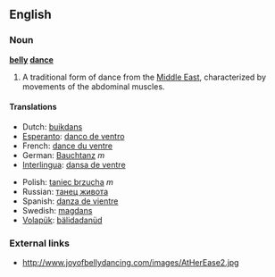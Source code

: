 ==English==

===Noun===
'''[[belly]] [[dance]]'''
# A traditional form of dance from the [[Middle East]], characterized by movements of the abdominal muscles.

====Translations====
{{top}}
*Dutch: [[buikdans]]
*[[Esperanto]]: [[danco de ventro]]
*French: [[dance du ventre]]
*German: [[Bauchtanz]] ''m''
*[[Interlingua]]: [[dansa de ventre]]
{{mid}}
*Polish: [[taniec brzucha]] ''m''
*Russian: [[танец живота]]
*Spanish: [[danza de vientre]]
*Swedish: [[magdans]]
*[[Volapük]]: [[bälidadanüd]]
{{bottom}}

===External links===
*http://www.joyofbellydancing.com/images/AtHerEase2.jpg